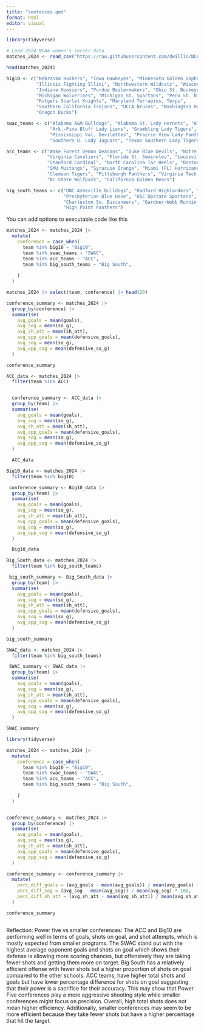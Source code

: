 ```yaml
---
title: "sentences.qmd"
format: html
editor: visual
---
```


```r
library(tidyverse)

# Load 2024 NCAA women's soccer data
matches_2024 <- read_csv("https://raw.githubusercontent.com/dwillis/NCAAWomensSoccerData/main/data/ncaa_womens_soccer_matchstats_2024.csv")

head(matches_2024)

big10 <- c("Nebraska Huskers", "Iowa Hawkeyes", "Minnesota Golden Gophers", 
           "Illinois Fighting Illini", "Northwestern Wildcats", "Wisconsin Badgers", 
           "Indiana Hoosiers", "Purdue Boilermakers", "Ohio St. Buckeyes", 
           "Michigan Wolverines", "Michigan St. Spartans", "Penn St. Nittany Lions", 
           "Rutgers Scarlet Knights", "Maryland Terrapins, Terps", 
           "Southern California Trojans", "UCLA Bruins", "Washington Huskies", 
           "Oregon Ducks")

swac_teams <- c("Alabama A&M Bulldogs", "Alabama St. Lady Hornets", "Alcorn Lady Braves", 
                "Ark.-Pine Bluff Lady Lions", "Grambling Lady Tigers", "Jackson St. Lady Tigers", 
                "Mississippi Val. Devilettes", "Prairie View Lady Panthers", 
                "Southern U. Lady Jaguars", "Texas Southern Lady Tigers")

acc_teams <- c("Wake Forest Demon Deacons", "Duke Blue Devils", "Notre Dame Fighting Irish", 
               "Virginia Cavaliers", "Florida St. Seminoles", "Louisville Cardinals", 
               "Stanford Cardinal", "North Carolina Tar Heels", "Boston College Eagles", 
               "SMU Mustangs", "Syracuse Orange", "Miami (FL) Hurricanes", 
               "Clemson Tigers", "Pittsburgh Panthers", "Virginia Tech Hokies", 
               "NC State Wolfpack", "California Golden Bears")

big_south_teams <- c("UNC Asheville Bulldogs", "Radford Highlanders", "Winthrop Eagles", 
                     "Presbyterian Blue Hose", "USC Upstate Spartans", "Longwood Lancers", 
                     "Charleston So. Buccaneers", "Gardner-Webb Runnin' Bulldogs", 
                     "High Point Panthers")


```

You can add options to executable code like this

```r
matches_2024 <- matches_2024 |> 
  mutate(
    conference = case_when(
      team %in% big10 ~ "Big10",
      team %in% swac_teams ~ "SWAC",
      team %in% acc_teams ~ "ACC",
      team %in% big_south_teams ~ "Big South",
     
    )
  )

matches_2024 |> select(team, conference) |> head(20)

```

```r
conference_summary <- matches_2024 |> 
  group_by(conference) |> 
  summarise(
    avg_goals = mean(goals),
    avg_sog = mean(so_g),
    avg_sh_att = mean(sh_att),
    avg_opp_goals = mean(defensive_goals),
    avg_sog = mean(so_g),
    avg_opp_sog = mean(defensive_so_g)
  )

conference_summary

```

```r
ACC_data <- matches_2024 |> 
  filter(team %in% ACC)


  conference_summary <- ACC_data |> 
  group_by(team) |> 
  summarise(
    avg_goals = mean(goals),
    avg_sog = mean(so_g),
    avg_sh_att = mean(sh_att),
    avg_opp_goals = mean(defensive_goals),
    avg_sog = mean(so_g),
    avg_opp_sog = mean(defensive_so_g)
  )

  ACC_data


```

```r
Big10_data <- matches_2024 |> 
  filter(team %in% big10)

 conference_summary <- Big10_data |> 
  group_by(team) |> 
  summarise(
    avg_goals = mean(goals),
    avg_sog = mean(so_g),
    avg_sh_att = mean(sh_att),
    avg_opp_goals = mean(defensive_goals),
    avg_sog = mean(so_g),
    avg_opp_sog = mean(defensive_so_g)
  )

  Big10_data
```

```r

Big_South_data <- matches_2024 |> 
  filter(team %in% big_south_teams)

 big_south_summary <- Big_South_data |> 
  group_by(team) |> 
  summarise(
    avg_goals = mean(goals),
    avg_sog = mean(so_g),
    avg_sh_att = mean(sh_att),
    avg_opp_goals = mean(defensive_goals),
    avg_sog = mean(so_g),
    avg_opp_sog = mean(defensive_so_g)
  )

big_south_summary
```

```r

SWAC_data <- matches_2024 |> 
  filter(team %in% big_south_teams)

 SWAC_summary <- SWAC_data |> 
  group_by(team) |> 
  summarise(
    avg_goals = mean(goals),
    avg_sog = mean(so_g),
    avg_sh_att = mean(sh_att),
    avg_opp_goals = mean(defensive_goals),
    avg_sog = mean(so_g),
    avg_opp_sog = mean(defensive_so_g)
  )

SWAC_summary
```

```r
library(tidyverse)

matches_2024 <- matches_2024 |> 
  mutate(
    conference = case_when(
      team %in% big10 ~ "Big10",
      team %in% swac_teams ~ "SWAC",
      team %in% acc_teams ~ "ACC",
      team %in% big_south_teams ~ "Big South",
      
    )
  )


conference_summary <- matches_2024 |> 
  group_by(conference) |> 
  summarise(
    avg_goals = mean(goals),
    avg_sog = mean(so_g),
    avg_sh_att = mean(sh_att),
    avg_opp_goals = mean(defensive_goals),
    avg_opp_sog = mean(defensive_so_g)
  )

conference_summary <- conference_summary |> 
  mutate(
    perc_diff_goals = (avg_goals - mean(avg_goals)) / mean(avg_goals) * 100,
    perc_diff_sog = (avg_sog - mean(avg_sog)) / mean(avg_sog) * 100,
    perc_diff_sh_att = (avg_sh_att - mean(avg_sh_att)) / mean(avg_sh_att) * 100
  )

conference_summary

```

```r

```

Reflection: Power five vs smaller conferences: The ACC and Big10 are performing well in terms of goals, shots on goal, and shot attempts, which is mostly expected from smaller programs. The SWAC stand out with the highest average opponent goals and shots on goal which shows their defense is allowing more scoring chances, but offensively they are taking fewer shots and getting them more on target. Big South has a relatively efficient offense with fewer shots but a higher proportion of shots on goal compared to the other schools. ACC teams, have higher total shots and goals but have lower percentage difference for shots on goal suggesting that their power is a sacrifice for their accuracy. This may show that Power Five conferences play a more aggressive shooting style while smaller conferences might focus on precision. Overall, high total shots does not mean higher efficiency. Additionally, smaller conferences may seem to be more efficient because they take fewer shots but have a higher percentage that hit the target.
